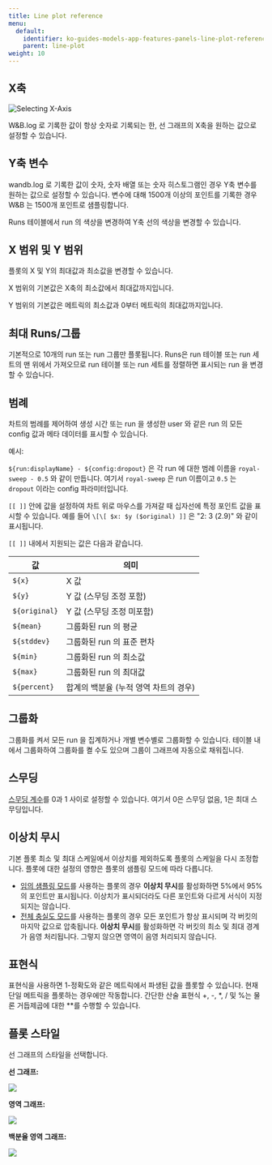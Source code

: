 ```yaml
---
title: Line plot reference
menu:
  default:
    identifier: ko-guides-models-app-features-panels-line-plot-reference
    parent: line-plot
weight: 10
---
```


## X축

<Frame>
    <img src="/images/app_ui/reference_x_axis.png" alt="Selecting X-Axis"  />
</Frame>

W&B.log 로 기록한 값이 항상 숫자로 기록되는 한, 선 그래프의 X축을 원하는 값으로 설정할 수 있습니다.

## Y축 변수

wandb.log 로 기록한 값이 숫자, 숫자 배열 또는 숫자 히스토그램인 경우 Y축 변수를 원하는 값으로 설정할 수 있습니다. 변수에 대해 1500개 이상의 포인트를 기록한 경우 W&B 는 1500개 포인트로 샘플링합니다.

<Note>
Runs 테이블에서 run 의 색상을 변경하여 Y축 선의 색상을 변경할 수 있습니다.
</Note>

## X 범위 및 Y 범위

플롯의 X 및 Y의 최대값과 최소값을 변경할 수 있습니다.

X 범위의 기본값은 X축의 최소값에서 최대값까지입니다.

Y 범위의 기본값은 메트릭의 최소값과 0부터 메트릭의 최대값까지입니다.

## 최대 Runs/그룹

기본적으로 10개의 run 또는 run 그룹만 플롯됩니다. Runs은 run 테이블 또는 run 세트의 맨 위에서 가져오므로 run 테이블 또는 run 세트를 정렬하면 표시되는 run 을 변경할 수 있습니다.

## 범례

차트의 범례를 제어하여 생성 시간 또는 run 을 생성한 user 와 같은 run 의 모든 config 값과 메타 데이터를 표시할 수 있습니다.

예시:

`${run:displayName} - ${config:dropout}` 은 각 run 에 대한 범례 이름을 `royal-sweep - 0.5` 와 같이 만듭니다. 여기서 `royal-sweep` 은 run 이름이고 `0.5` 는 `dropout` 이라는 config 파라미터입니다.

`[[ ]]` 안에 값을 설정하여 차트 위로 마우스를 가져갈 때 십자선에 특정 포인트 값을 표시할 수 있습니다. 예를 들어 `\[\[ $x: $y ($original) ]]` 은 "2: 3 (2.9)" 와 같이 표시됩니다.

`[[ ]]` 내에서 지원되는 값은 다음과 같습니다.

| 값           | 의미                                         |
| ------------- | ------------------------------------------- |
| `${x}`        | X 값                                         |
| `${y}`        | Y 값 (스무딩 조정 포함)                       |
| `${original}` | Y 값 (스무딩 조정 미포함)                    |
| `${mean}`     | 그룹화된 run 의 평균                          |
| `${stddev}`   | 그룹화된 run 의 표준 편차                       |
| `${min}`      | 그룹화된 run 의 최소값                         |
| `${max}`      | 그룹화된 run 의 최대값                         |
| `${percent}`  | 합계의 백분율 (누적 영역 차트의 경우)           |

## 그룹화

그룹화를 켜서 모든 run 을 집계하거나 개별 변수별로 그룹화할 수 있습니다. 테이블 내에서 그룹화하여 그룹화를 켤 수도 있으며 그룹이 그래프에 자동으로 채워집니다.

## 스무딩

[스무딩 계수](/ko/support/kb-articles/formula_smoothing_algorithm)를 0과 1 사이로 설정할 수 있습니다. 여기서 0은 스무딩 없음, 1은 최대 스무딩입니다.

## 이상치 무시

기본 플롯 최소 및 최대 스케일에서 이상치를 제외하도록 플롯의 스케일을 다시 조정합니다. 플롯에 대한 설정의 영향은 플롯의 샘플링 모드에 따라 다릅니다.

- [임의 샘플링 모드](/ko/sampling.md#random-sampling)를 사용하는 플롯의 경우 **이상치 무시**를 활성화하면 5%에서 95%의 포인트만 표시됩니다. 이상치가 표시되더라도 다른 포인트와 다르게 서식이 지정되지는 않습니다.
- [전체 충실도 모드](/ko/sampling.md#full-fidelity)를 사용하는 플롯의 경우 모든 포인트가 항상 표시되며 각 버킷의 마지막 값으로 압축됩니다. **이상치 무시**를 활성화하면 각 버킷의 최소 및 최대 경계가 음영 처리됩니다. 그렇지 않으면 영역이 음영 처리되지 않습니다.

## 표현식

표현식을 사용하면 1-정확도와 같은 메트릭에서 파생된 값을 플롯할 수 있습니다. 현재 단일 메트릭을 플롯하는 경우에만 작동합니다. 간단한 산술 표현식 +, -, \*, / 및 %는 물론 거듭제곱에 대한 \*\*를 수행할 수 있습니다.

## 플롯 스타일

선 그래프의 스타일을 선택합니다.

**선 그래프:**

<Frame>
    <img src="/images/app_ui/plot_style_line_plot.png"  />
</Frame>

**영역 그래프:**

<Frame>
    <img src="/images/app_ui/plot_style_area_plot.png"  />
</Frame>

**백분율 영역 그래프:**

<Frame>
    <img src="/images/app_ui/plot_style_percentage_plot.png"  />
</Frame>
